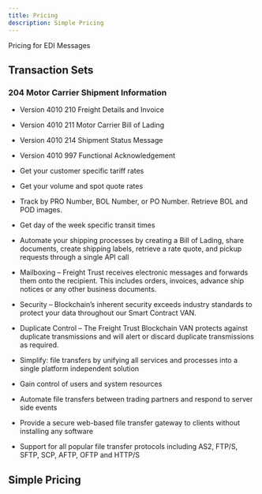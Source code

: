 ```yaml
---
title: Pricing
description: Simple Pricing
---
```


<!-- SPDX-License-Identifier: Apache-2.0
SPDXVersion: SPDX-2.2
SPDX-FileCopyrightText: Copyright 2020 FreightTrust and Clearing Corporation -->

<PageDescription>


Pricing for EDI Messages

</PageDescription>


## Transaction Sets

### 204 Motor Carrier Shipment Information

- Version 4010 210 Freight Details and Invoice
- Version 4010 211 Motor Carrier Bill of Lading
- Version 4010 214 Shipment Status Message
- Version 4010 997 Functional Acknowledgement

- Get your customer specific tariff rates
- Get your volume and spot quote rates
- Track by PRO Number, BOL Number, or PO Number. Retrieve BOL and POD images.
- Get day of the week specific transit times
- Automate your shipping processes by creating a Bill of Lading, share
  documents, create shipping labels, retrieve a rate quote, and pickup requests
  through a single API call

  <AccordionItem title="Secure by Default">


- Mailboxing – Freight Trust receives electronic messages and forwards them onto
  the recipient. This includes orders, invoices, advance ship notices or any
  other business documents.
- Security – Blockchain’s inherent security exceeds industry standards to
  protect your data throughout our Smart Contract VAN.
- Duplicate Control – The Freight Trust Blockchain VAN protects against
  duplicate transmissions and will alert or discard duplicate transmissions as
  required.

  </AccordionItem>


  <AccordionItem title="Multiple Protocol Support">


- Simplify: file transfers by unifying all services and processes into a single
  platform independent solution
- Gain control of users and system resources
- Automate file transfers between trading partners and respond to server side
  events
- Provide a secure web-based file transfer gateway to clients without installing
  any software
- Support for all popular file transfer protocols including AS2, FTP/S, SFTP,
  SCP, AFTP, OFTP and HTTP/S

    </AccordionItem>
</Accordion>


## Simple Pricing

<Row>
<Column colMd={3} colLg={5}>


</Column>
</Row>

